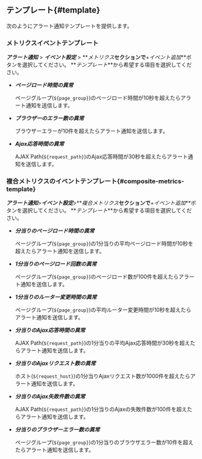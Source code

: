 ## テンプレート{#template}

次のようにアラート通知テンプレートを提供します。 

### メトリクスイベントテンプレート

**_アラート通知_** > **_イベント設定_** > **_メトリクス_**セクションで**_+イベント追加_**ボタンを選択してください。 **_テンプレート_**から希望する項目を選択してください。

- **_ページロード時間の異常_**

  ページグループ(`${page_group}`)のページロード時間が10秒を超えたらアラート通知を送信します。

- **_ブラウザーのエラー数の異常_**

  ブラウザーエラーが10件を超えたらアラート通知を送信します。

- **_Ajax応答時間の異常_**

  AJAX Path(`${request_path}`)のAjax応答時間が30秒を超えたらアラート通知を送信します。

### 複合メトリクスのイベントテンプレート{#composite-metrics-template}

**_アラート通知_**>**_イベント設定_**>**_複合メトリクス_**セクションで**_+イベント追加_**ボタンを選択してください。 **_テンプレート_**から希望する項目を選択してください。

- **_分当りのページロード時間の異常_**

  ページグループ(`${page_group}`)の1分当りの平均ページロード時間が10秒を超えたらアラート通知を送信します。

- **_1分当りのページロード回数の異常_**

  ページグループ(`${page_group}`)のページロード数が100件を超えたらアラート通知を送信します。

- **_1分当りのルーター変更時間の異常_**

  ページグループ(`${page_group}`)の平均ルーター変更時間が10秒を超えたらアラート通知を送信します。

- **_分当りのAjax応答時間の異常_**

  AJAX Path(`${request_path}`)の1分当りの平均Ajax応答時間が30秒を超えたらアラート通知を送信します。

- **_分当りのAjaxリクエスト数の異常_**

  ホスト(`${request_host}`)の1分当りAjaxリクエスト数が1000件を超えたらアラート通知を送信します。

- **_分当りのAjax失敗件数の異常_**

  AJAX Path(`${request_path}`)の1分当りのAjaxの失敗件数が100件を超えたらアラート通知を送信します。

- **_分当りのブラウザーエラー数の異常_**

  ページグループ(`${page_group}`)の1分当りのブラウザエラー数が10件を超えたらアラート通知を送信します。
